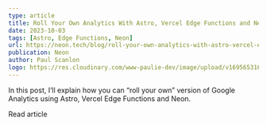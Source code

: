 ```yaml
---
type: article
title: Roll Your Own Analytics With Astro, Vercel Edge Functions and Neon
date: 2023-10-03
tags: [Astro, Edge Functions, Neon]
url: https://neon.tech/blog/roll-your-own-analytics-with-astro-vercel-edge-functions-and-neon
publication: Neon
author: Paul Scanlon
logo: https://res.cloudinary.com/www-paulie-dev/image/upload/v1695653167/paulie.dev/Logos/neon-logo_ymrzrs.png
---
```


In this post, I’ll explain how you can “roll your own” version of Google Analytics using Astro, Vercel Edge Functions and Neon.

<CtaExternal href='https://neon.tech/blog/roll-your-own-analytics-with-astro-vercel-edge-functions-and-neon'>
  Read article
</CtaExternal>
